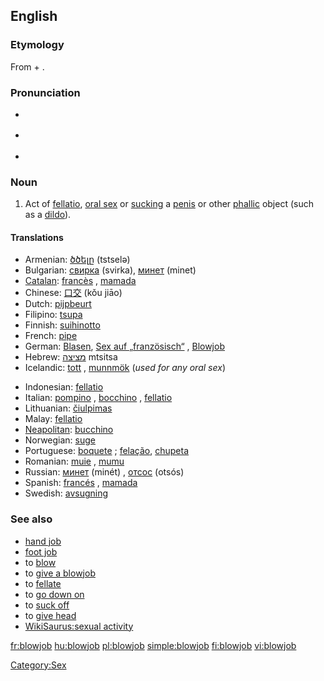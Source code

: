 ==English==
{{wikipedia}}

===Etymology===
From {{term|blow}} + {{term|job}}.

===Pronunciation===
* {{a|UK}} {{IPA|/ˈbləʊdʒɒb/}}
* {{a|US}} {{IPA|/ˈbloʊdʒɑb/}}
* {{audio|en-us-blowjob.ogg|Audio (US)}}

===Noun===
{{en-noun}}

# {{context|sex|slang}} Act of [[fellatio]], [[oral sex]] or [[suck]]ing a [[penis]] or other [[phallic]] object (such as a [[dildo]]).

====Translations====
{{trans-top|the act of sucking}}
* Armenian: [[ծծելը]] (tstselə)
* Bulgarian: [[свирка]] (svirka), [[минет]] (minet)
* [[Catalan]]: [[francès]] {{m}}, [[mamada]] {{f}}
* Chinese: [[口交]] (kǒu jiāo)
* Dutch: [[pijpbeurt]]
* Filipino: [[tsupa]]
* Finnish: [[suihinotto]]
* French: [[pipe]] {{f}}
* German: [[Blasen]], [[Sex auf „französisch“]] {{m}}, [[Blowjob]] {{m}}
* Hebrew: [[מציצה]] mtsitsa
* Icelandic: [[tott]] {{n}}, [[munnmök]] {{n|p}} (''used for any oral sex'')
{{trans-mid}}
* Indonesian: [[fellatio]] {{m}}
* Italian: [[pompino]] {{m}}, [[bocchino]] {{m}}, [[fellatio]] {{f}}
* Lithuanian: [[čiulpimas]] {{m}}
* Malay: [[fellatio]] {{m}}
* [[Neapolitan]]: [[bucchino]] {{m}}
* Norwegian: [[suge]]
* Portuguese: [[boquete]] {{m}}; [[felação]], [[chupeta]] {{f}}
* Romanian: [[muie]] {{f}}, [[mumu]] {{n}}
* Russian: [[минет]] (minét) {{m}}, [[отсос]] (otsós) {{m}}
* Spanish: [[francés]] {{m}}, [[mamada]] {{f}}
* Swedish: [[avsugning]] {{c}}
{{trans-bottom}}

===See also===
* [[hand job]]
* [[foot job]]
* to [[blow]]
* to [[give a blowjob]]
* to [[fellate]]
* to [[go down on]]
* to [[suck off]]
* to [[give head]]
* [[WikiSaurus:sexual activity]]

[[Category:Sex]]

[[fr:blowjob]]
[[hu:blowjob]]
[[pl:blowjob]]
[[simple:blowjob]]
[[fi:blowjob]]
[[vi:blowjob]]